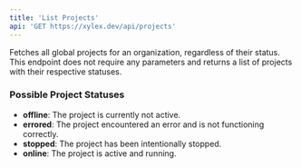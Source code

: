 ```yaml
---
title: 'List Projects'
api: 'GET https://xylex.dev/api/projects'
---
```


<Card title="Endpoint Description" icon="info" horizontal>
Fetches all global projects for an organization, regardless of their status. This endpoint does not require any parameters and returns a list of projects with their respective statuses.
</Card>

### Possible Project Statuses
- **offline**: The project is currently not active.
- **errored**: The project encountered an error and is not functioning correctly.
- **stopped**: The project has been intentionally stopped.
- **online**: The project is active and running.

